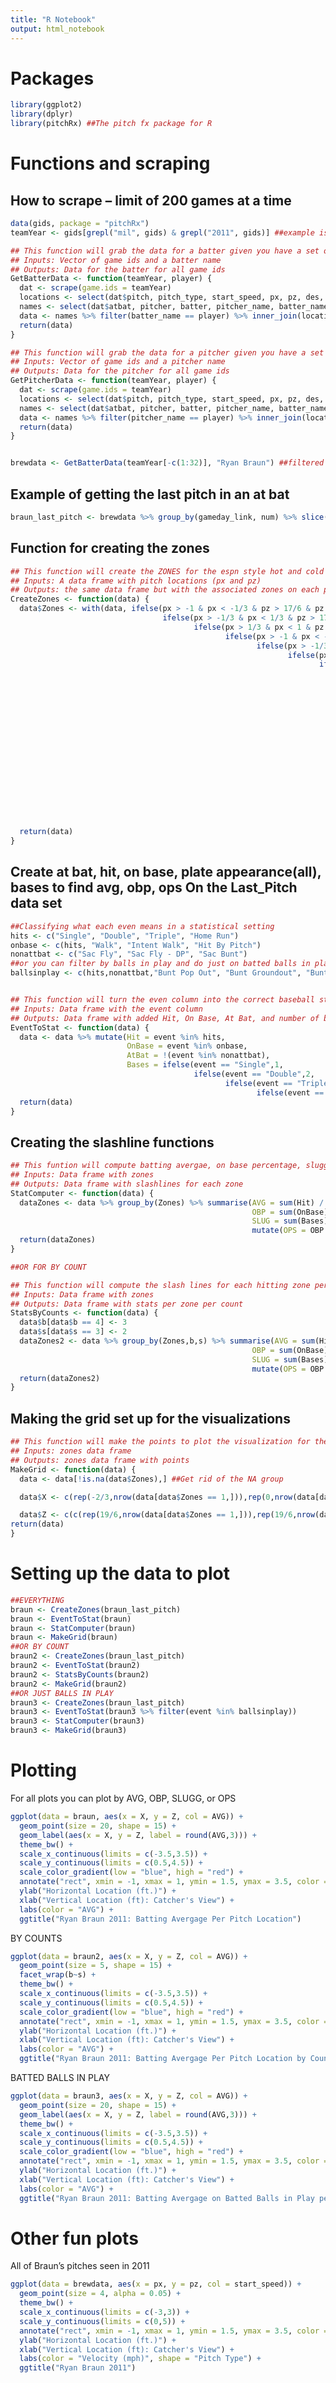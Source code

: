 ```yaml
---
title: "R Notebook"
output: html_notebook
---
```


Packages
===

```r
library(ggplot2)
library(dplyr)
library(pitchRx) ##The pitch fx package for R 
```

Functions and scraping
===

## How to scrape -- limit of 200 games at a time

```r
data(gids, package = "pitchRx")
teamYear <- gids[grepl("mil", gids) & grepl("2011", gids)] ##example is milwaukee 2011, will have to filter to get rid of spring training though

## This function will grab the data for a batter given you have a set of game ids and the batter name
## Inputs: Vector of game ids and a batter name
## Outputs: Data for the batter for all game ids
GetBatterData <- function(teamYear, player) {
  dat <- scrape(game.ids = teamYear)
  locations <- select(dat$pitch, pitch_type, start_speed, px, pz, des, num, gameday_link, inning)
  names <- select(dat$atbat, pitcher, batter, pitcher_name, batter_name, num, gameday_link, event, stand, b, s)
  data <- names %>% filter(batter_name == player) %>% inner_join(locations, ., by = c("num", "gameday_link"))
  return(data)
}

## This function will grab the data for a pitcher given you have a set of game ids and the pitcher name
## Inputs: Vector of game ids and a pitcher name
## Outputs: Data for the pitcher for all game ids
GetPitcherData <- function(teamYear, player) {
  dat <- scrape(game.ids = teamYear)
  locations <- select(dat$pitch, pitch_type, start_speed, px, pz, des, num, gameday_link, inning)
  names <- select(dat$atbat, pitcher, batter, pitcher_name, batter_name, num, gameday_link, event, stand, b, s)
  data <- names %>% filter(pitcher_name == player) %>% inner_join(locations, ., by = c("num", "gameday_link"))
  return(data)
}


brewdata <- GetBatterData(teamYear[-c(1:32)], "Ryan Braun") ##filtered out the spring training games in the teamYear vector
```


## Example of getting the last pitch in an at bat

```r
braun_last_pitch <- brewdata %>% group_by(gameday_link, num) %>% slice(n()) %>% ungroup()
```

## Function for creating the zones

```r
## This function will create the ZONES for the espn style hot and cold zones visual display
## Inputs: A data frame with pitch locations (px and pz)
## Outputs: the same data frame but with the associated zones on each pitch
CreateZones <- function(data) {
  data$Zones <- with(data, ifelse(px > -1 & px < -1/3 & pz > 17/6 & pz < 3.5, 1,
                                  ifelse(px > -1/3 & px < 1/3 & pz > 17/6 & pz < 3.5, 2,
                                         ifelse(px > 1/3 & px < 1 & pz > 17/6 & pz < 3.5, 3,
                                                ifelse(px > -1 & px < -1/3 & pz > 13/6 & pz < 17/6, 4,
                                                       ifelse(px > -1/3 & px < 1/3 & pz > 13/6 & pz < 17/6,5,
                                                              ifelse(px > 1/3 & px < 1 & pz > 13/6 & pz < 17/6,6,
                                                                     ifelse(px > -1 & px < -1/3 & pz > 1.5 & pz < 13/6, 7,
                                                                            ifelse(px > -1/3 & px < 1/3 & pz > 1.5 & pz < 13/6,8,
                                                                                   ifelse(px > 1/3 & px < 1 & pz > 1.5 & pz < 13/6,9,
                                                                                          ifelse(px > -1 & px < -1/3 & pz > 3.5,10,
                                                                                                 ifelse(px > -1/3 & px < 1/3 & pz > 3.5,11,
                                                                                                        ifelse(px > 1/3 & px < 1 & pz > 3.5,12,
                                                                                                               ifelse(px > 1 & pz > 17/6 & pz < 3.5,13,
                                                                                                                      ifelse(px > 1 & pz > 13/6 & pz < 17/6,14,
                                                                                                                             ifelse(px > 1 & pz > 1.5 & pz < 13/6,15,
                                                                                                                                    ifelse(px > 1/3 & px < 1 & pz < 1.5,16,
                                                                                                                                           ifelse(px > -1/3 & px < 1/3 & pz < 1.5,17,
                                                                                                                                                  ifelse(px > -1 & px < -1/3 & pz < 1.5,18,
                                                                                                                                                         ifelse(px < -1 & pz > 1.5 & pz < 13/6,19,
                                                                                                                                                                ifelse(px < -1 & pz > 13/6 & pz < 17/6,20,
                                                                                                                                                                       ifelse(px < -1 & pz > 17/6 & pz < 3.5,21,
                                                                                                                                                                              ifelse(px < -1 & pz > 3.5,22,
                                                                                                                                                                                     ifelse(px > 1 & pz > 3.5,23,
                                                                                                                                                                                            ifelse(px > 1 & pz < 1.5,24,25)))))))))))))))))))))))))
  return(data)
}
```

## Create at bat, hit, on base, plate appearance(all), bases to find avg, obp, ops On the Last_Pitch data set

```r
##Classifying what each even means in a statistical setting
hits <- c("Single", "Double", "Triple", "Home Run")
onbase <- c(hits, "Walk", "Intent Walk", "Hit By Pitch")
nonattbat <- c("Sac Fly", "Sac Fly - DP", "Sac Bunt")
##or you can filter by balls in play and do just on batted balls in play
ballsinplay <- c(hits,nonattbat,"Bunt Pop Out", "Bunt Groundout", "Bunt Lineout", "Double Play", "Field Error", "Fielders Choice", "Fielders Choice Out", "Flyout", "Forceout", "Grounded Into DP", "Groundout", "Lineout", "Pop Out", "Triple Play")


## This function will turn the even column into the correct baseball stat
## Inputs: Data frame with the event column
## Outputs: Data frame with added Hit, On Base, At Bat, and number of bases
EventToStat <- function(data) {
  data <- data %>% mutate(Hit = event %in% hits,
                          OnBase = event %in% onbase,
                          AtBat = !(event %in% nonattbat),
                          Bases = ifelse(event == "Single",1,
                                         ifelse(event == "Double",2,
                                                ifelse(event == "Triple",3,
                                                       ifelse(event == "Home Run",4,0)))))
  return(data)
}
```

## Creating the slashline functions

```r
## This funtion will compute batting avergae, on base percentage, slugging percentage, and OPS for each hitting zone
## Inputs: Data frame with zones
## Outputs: Data frame with slashlines for each zone
StatComputer <- function(data) {
  dataZones <- data %>% group_by(Zones) %>% summarise(AVG = sum(Hit) / sum(AtBat),
                                                      OBP = sum(OnBase) / n(),
                                                      SLUG = sum(Bases) / sum(AtBat)) %>%
                                                      mutate(OPS = OBP + SLUG)
  return(dataZones)
}

##OR FOR BY COUNT

## This function will compute the slash lines for each hitting zone per count
## Inputs: Data frame with zones
## Outputs: Data frame with stats per zone per count
StatsByCounts <- function(data) {
  data$b[data$b == 4] <- 3
  data$s[data$s == 3] <- 2
  dataZones2 <- data %>% group_by(Zones,b,s) %>% summarise(AVG = sum(Hit) / sum(AtBat),
                                                      OBP = sum(OnBase) / n(),
                                                      SLUG = sum(Bases) / sum(AtBat)) %>%
                                                      mutate(OPS = OBP + SLUG)
  return(dataZones2)
}
```

## Making the grid set up for the visualizations

```r
## This function will make the points to plot the visualization for the zones
## Inputs: zones data frame
## Outputs: zones data frame with points
MakeGrid <- function(data) {
  data <- data[!is.na(data$Zones),] ##Get rid of the NA group

  data$X <- c(rep(-2/3,nrow(data[data$Zones == 1,])),rep(0,nrow(data[data$Zones == 2,])),rep(2/3,nrow(data[data$Zones == 3,])),rep(-2/3,nrow(data[data$Zones == 4,])),rep(0,nrow(data[data$Zones == 5,])),rep(2/3,nrow(data[data$Zones == 6,])),rep(-2/3,nrow(data[data$Zones == 7,])),rep(0,nrow(data[data$Zones == 8,])),rep(2/3,nrow(data[data$Zones == 9,])),rep(-2/3,nrow(data[data$Zones == 10,])),rep(0,nrow(data[data$Zones == 11,])),rep(2/3,nrow(data[data$Zones == 12,])),rep(4/3,nrow(data[data$Zones == 13,])),rep(4/3,nrow(data[data$Zones == 14,])),rep(4/3,nrow(data[data$Zones == 15,])),rep(2/3,nrow(data[data$Zones == 16,])),rep(0,nrow(data[data$Zones == 17,])),rep(-2/3,nrow(data[data$Zones == 18,])),rep(-4/3,nrow(data[data$Zones == 19,])),rep(-4/3,nrow(data[data$Zones == 20,])),rep(-4/3,nrow(data[data$Zones == 21,])),rep(-4/3,nrow(data[data$Zones == 22,])),rep(4/3,nrow(data[data$Zones == 23,])),rep(4/3,nrow(data[data$Zones == 24,])),rep(-4/3,nrow(data[data$Zones == 25,])))

  data$Z <- c(c(rep(19/6,nrow(data[data$Zones == 1,])),rep(19/6,nrow(data[data$Zones == 2,])),rep(19/6,nrow(data[data$Zones == 3,])),rep(15/6,nrow(data[data$Zones == 4,])),rep(15/6,nrow(data[data$Zones == 5,])),rep(15/6,nrow(data[data$Zones == 6,])),rep(11/6,nrow(data[data$Zones == 7,])),rep(11/6,nrow(data[data$Zones == 8,])),rep(11/6,nrow(data[data$Zones == 9,])),rep(23/6,nrow(data[data$Zones == 10,])),rep(23/6,nrow(data[data$Zones == 11,])),rep(23/6,nrow(data[data$Zones == 12,])),rep(19/6,nrow(data[data$Zones == 13,])),rep(15/6,nrow(data[data$Zones == 14,])),rep(11/6,nrow(data[data$Zones == 15,])),rep(7/6,nrow(data[data$Zones == 16,])),rep(7/6,nrow(data[data$Zones == 17,])),rep(7/6,nrow(data[data$Zones == 18,])),rep(11/6,nrow(data[data$Zones == 19,])),rep(15/6,nrow(data[data$Zones == 20,])),rep(19/6,nrow(data[data$Zones == 21,])),rep(23/6,nrow(data[data$Zones == 22,])),rep(23/6,nrow(data[data$Zones == 23,])),rep(7/6,nrow(data[data$Zones == 24,])),rep(7/6,nrow(data[data$Zones == 25,]))))
return(data)
}
```

Setting up the data to plot
===

```r
##EVERYTHING
braun <- CreateZones(braun_last_pitch)
braun <- EventToStat(braun)
braun <- StatComputer(braun)
braun <- MakeGrid(braun)
##OR BY COUNT
braun2 <- CreateZones(braun_last_pitch)
braun2 <- EventToStat(braun2)
braun2 <- StatsByCounts(braun2)
braun2 <- MakeGrid(braun2)
##OR JUST BALLS IN PLAY
braun3 <- CreateZones(braun_last_pitch)
braun3 <- EventToStat(braun3 %>% filter(event %in% ballsinplay))
braun3 <- StatComputer(braun3)
braun3 <- MakeGrid(braun3)
```

Plotting
===

For all plots you can plot by AVG, OBP, SLUGG, or OPS

```r
ggplot(data = braun, aes(x = X, y = Z, col = AVG)) +
  geom_point(size = 20, shape = 15) +
  geom_label(aes(x = X, y = Z, label = round(AVG,3))) +
  theme_bw() +
  scale_x_continuous(limits = c(-3.5,3.5)) +
  scale_y_continuous(limits = c(0.5,4.5)) +
  scale_color_gradient(low = "blue", high = "red") +
  annotate("rect", xmin = -1, xmax = 1, ymin = 1.5, ymax = 3.5, color = "black", alpha = 0, size = 2) +
  ylab("Horizontal Location (ft.)") +
  xlab("Vertical Location (ft): Catcher's View") +
  labs(color = "AVG") +
  ggtitle("Ryan Braun 2011: Batting Avergage Per Pitch Location")
```

BY COUNTS

```r
ggplot(data = braun2, aes(x = X, y = Z, col = AVG)) +
  geom_point(size = 5, shape = 15) +
  facet_wrap(b~s) +
  theme_bw() +
  scale_x_continuous(limits = c(-3.5,3.5)) +
  scale_y_continuous(limits = c(0.5,4.5)) +
  scale_color_gradient(low = "blue", high = "red") +
  annotate("rect", xmin = -1, xmax = 1, ymin = 1.5, ymax = 3.5, color = "black", alpha = 0, size = 2) +
  ylab("Horizontal Location (ft.)") +
  xlab("Vertical Location (ft): Catcher's View") +
  labs(color = "AVG") +
  ggtitle("Ryan Braun 2011: Batting Avergage Per Pitch Location by Count")
```

BATTED BALLS IN PLAY

```r
ggplot(data = braun3, aes(x = X, y = Z, col = AVG)) +
  geom_point(size = 20, shape = 15) +
  geom_label(aes(x = X, y = Z, label = round(AVG,3))) +
  theme_bw() +
  scale_x_continuous(limits = c(-3.5,3.5)) +
  scale_y_continuous(limits = c(0.5,4.5)) +
  scale_color_gradient(low = "blue", high = "red") +
  annotate("rect", xmin = -1, xmax = 1, ymin = 1.5, ymax = 3.5, color = "black", alpha = 0, size = 2) +
  ylab("Horizontal Location (ft.)") +
  xlab("Vertical Location (ft): Catcher's View") +
  labs(color = "AVG") +
  ggtitle("Ryan Braun 2011: Batting Avergage on Batted Balls in Play per Pitch Location")
```

Other fun plots
===

All of Braun's pitches seen in 2011

```r
ggplot(data = brewdata, aes(x = px, y = pz, col = start_speed)) +
  geom_point(size = 4, alpha = 0.05) +
  theme_bw() +
  scale_x_continuous(limits = c(-3,3)) +
  scale_y_continuous(limits = c(0,5)) +
  annotate("rect", xmin = -1, xmax = 1, ymin = 1.5, ymax = 3.5, color = "black", alpha = 0) +
  ylab("Horizontal Location (ft.)") +
  xlab("Vertical Location (ft): Catcher's View") +
  labs(color = "Velocity (mph)", shape = "Pitch Type") +
  ggtitle("Ryan Braun 2011")
```

